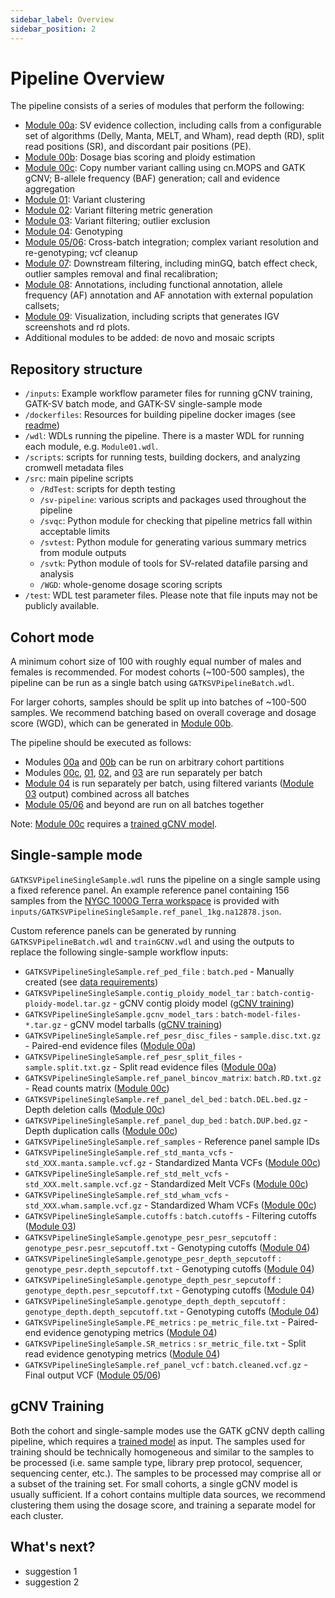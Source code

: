 ```yaml
---
sidebar_label: Overview
sidebar_position: 2
---
```


# Pipeline Overview

The pipeline consists of a series of modules that perform the following:
* [Module 00a](#module00a): SV evidence collection, including calls from a configurable set of algorithms (Delly, Manta, MELT, and Wham), read depth (RD), split read positions (SR), and discordant pair positions (PE).
* [Module 00b](#module00b): Dosage bias scoring and ploidy estimation
* [Module 00c](#module00c): Copy number variant calling using cn.MOPS and GATK gCNV; B-allele frequency (BAF) generation; call and evidence aggregation
* [Module 01](#module01): Variant clustering
* [Module 02](#module02): Variant filtering metric generation
* [Module 03](#module03): Variant filtering; outlier exclusion
* [Module 04](#module04): Genotyping
* [Module 05/06](#module0506): Cross-batch integration; complex variant resolution and re-genotyping; vcf cleanup
* [Module 07](#module07): Downstream filtering, including minGQ, batch effect check, outlier samples removal and final recalibration;
* [Module 08](#module08): Annotations, including functional annotation, allele frequency (AF) annotation and AF annotation with external population callsets;
* [Module 09](#module09): Visualization, including scripts that generates IGV screenshots and rd plots.
* Additional modules to be added: de novo and mosaic scripts


## Repository structure

* `/inputs`: Example workflow parameter files for running gCNV training, GATK-SV batch mode, and GATK-SV single-sample mode
* `/dockerfiles`: Resources for building pipeline docker images (see [readme](https://github.com/talkowski-lab/gatk-sv-v1/blob/master/dockerfiles/README.md))
* `/wdl`: WDLs running the pipeline. There is a master WDL for running each module, e.g. `Module01.wdl`.
* `/scripts`: scripts for running tests, building dockers, and analyzing cromwell metadata files
* `/src`: main pipeline scripts
    * `/RdTest`: scripts for depth testing
    * `/sv-pipeline`: various scripts and packages used throughout the pipeline
    * `/svqc`: Python module for checking that pipeline metrics fall within acceptable limits
    * `/svtest`: Python module for generating various summary metrics from module outputs
    * `/svtk`: Python module of tools for SV-related datafile parsing and analysis
    * `/WGD`: whole-genome dosage scoring scripts
* `/test`: WDL test parameter files. Please note that file inputs may not be publicly available.


## Cohort mode

A minimum cohort size of 100 with roughly equal number of males and females is recommended. For modest cohorts (~100-500 samples), the pipeline can be run as a single batch using `GATKSVPipelineBatch.wdl`.

For larger cohorts, samples should be split up into batches of ~100-500 samples. We recommend batching based on overall coverage and dosage score (WGD), which can be generated in [Module 00b](#module00b).

The pipeline should be executed as follows:
* Modules [00a](#module00a) and [00b](#module00b) can be run on arbitrary cohort partitions
* Modules [00c](#module00c), [01](#module01), [02](#module02), and [03](#module03) are run separately per batch
* [Module 04](#module04) is run separately per batch, using filtered variants ([Module 03](#module03) output) combined across all batches
* [Module 05/06](#module0506) and beyond are run on all batches together

Note: [Module 00c](#module00c) requires a [trained gCNV model](#gcnv-training).


## Single-sample mode

`GATKSVPipelineSingleSample.wdl` runs the pipeline on a single sample using a fixed reference panel. An example reference panel containing 156 samples from the [NYGC 1000G Terra workspace](https://app.terra.bio/#workspaces/anvil-datastorage/1000G-high-coverage-2019) is provided with `inputs/GATKSVPipelineSingleSample.ref_panel_1kg.na12878.json`.

Custom reference panels can be generated by running `GATKSVPipelineBatch.wdl` and `trainGCNV.wdl` and using the outputs to replace the following single-sample workflow inputs:

* `GATKSVPipelineSingleSample.ref_ped_file` : `batch.ped` - Manually created (see [data requirements](#requirements))
* `GATKSVPipelineSingleSample.contig_ploidy_model_tar` : `batch-contig-ploidy-model.tar.gz` - gCNV contig ploidy model ([gCNV training](#gcnv-training))
* `GATKSVPipelineSingleSample.gcnv_model_tars` : `batch-model-files-*.tar.gz` - gCNV model tarballs ([gCNV training](#gcnv-training))
* `GATKSVPipelineSingleSample.ref_pesr_disc_files` - `sample.disc.txt.gz` - Paired-end evidence files ([Module 00a](#module00a))
* `GATKSVPipelineSingleSample.ref_pesr_split_files` - `sample.split.txt.gz` - Split read evidence files ([Module 00a](#module00a))
* `GATKSVPipelineSingleSample.ref_panel_bincov_matrix`: `batch.RD.txt.gz` - Read counts matrix ([Module 00c](#module00c))
* `GATKSVPipelineSingleSample.ref_panel_del_bed` : `batch.DEL.bed.gz` - Depth deletion calls ([Module 00c](#module00c))
* `GATKSVPipelineSingleSample.ref_panel_dup_bed` : `batch.DUP.bed.gz` - Depth duplication calls ([Module 00c](#module00c))
* `GATKSVPipelineSingleSample.ref_samples` - Reference panel sample IDs
* `GATKSVPipelineSingleSample.ref_std_manta_vcfs` - `std_XXX.manta.sample.vcf.gz` - Standardized Manta VCFs ([Module 00c](#module00c))
* `GATKSVPipelineSingleSample.ref_std_melt_vcfs` - `std_XXX.melt.sample.vcf.gz` - Standardized Melt VCFs ([Module 00c](#module00c))
* `GATKSVPipelineSingleSample.ref_std_wham_vcfs` - `std_XXX.wham.sample.vcf.gz` - Standardized Wham VCFs ([Module 00c](#module00c))
* `GATKSVPipelineSingleSample.cutoffs` : `batch.cutoffs` - Filtering cutoffs ([Module 03](#module03))
* `GATKSVPipelineSingleSample.genotype_pesr_pesr_sepcutoff` : `genotype_pesr.pesr_sepcutoff.txt` - Genotyping cutoffs ([Module 04](#module04))
* `GATKSVPipelineSingleSample.genotype_pesr_depth_sepcutoff` : `genotype_pesr.depth_sepcutoff.txt` - Genotyping cutoffs ([Module 04](#module04))
* `GATKSVPipelineSingleSample.genotype_depth_pesr_sepcutoff` : `genotype_depth.pesr_sepcutoff.txt` - Genotyping cutoffs ([Module 04](#module04))
* `GATKSVPipelineSingleSample.genotype_depth_depth_sepcutoff` : `genotype_depth.depth_sepcutoff.txt` - Genotyping cutoffs ([Module 04](#module04))
* `GATKSVPipelineSingleSample.PE_metrics` : `pe_metric_file.txt` - Paired-end evidence genotyping metrics ([Module 04](#module04))
* `GATKSVPipelineSingleSample.SR_metrics` : `sr_metric_file.txt` - Split read evidence genotyping metrics ([Module 04](#module04))
* `GATKSVPipelineSingleSample.ref_panel_vcf` : `batch.cleaned.vcf.gz` - Final output VCF ([Module 05/06](#module0506))


## gCNV Training
Both the cohort and single-sample modes use the GATK gCNV depth calling pipeline, which requires a [trained model](#gcnv-training) as input. The samples used for training should be technically homogeneous and similar to the samples to be processed (i.e. same sample type, library prep protocol, sequencer, sequencing center, etc.). The samples to be processed may comprise all or a subset of the training set. For small cohorts, a single gCNV model is usually sufficient. If a cohort contains multiple data sources, we recommend clustering them using the dosage score, and training a separate model for each cluster.



## What's next?

- suggestion 1
- suggestion 2
